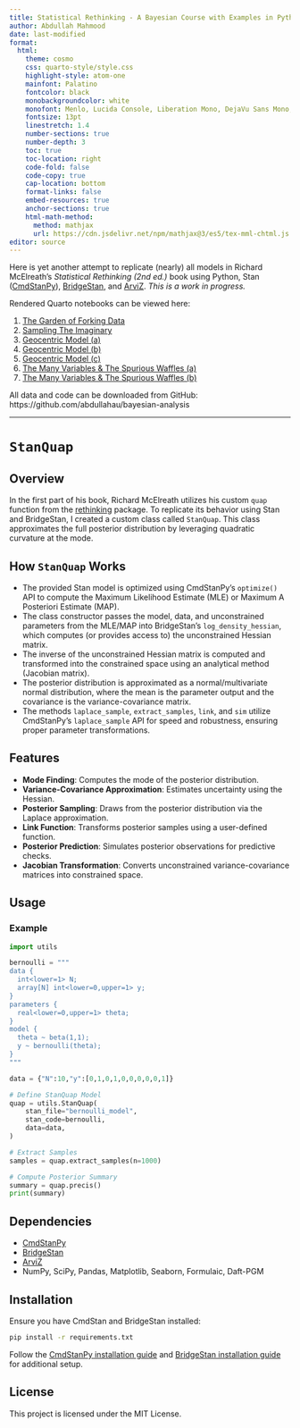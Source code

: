 ```yaml
---
title: Statistical Rethinking - A Bayesian Course with Examples in Python and Stan (Second Edition)
author: Abdullah Mahmood
date: last-modified
format:
  html:
    theme: cosmo
    css: quarto-style/style.css
    highlight-style: atom-one
    mainfont: Palatino
    fontcolor: black
    monobackgroundcolor: white
    monofont: Menlo, Lucida Console, Liberation Mono, DejaVu Sans Mono, Bitstream Vera Sans Mono, Courier New, monospace
    fontsize: 13pt
    linestretch: 1.4
    number-sections: true
    number-depth: 3
    toc: true
    toc-location: right
    code-fold: false
    code-copy: true
    cap-location: bottom
    format-links: false
    embed-resources: true
    anchor-sections: true
    html-math-method:
      method: mathjax
      url: https://cdn.jsdelivr.net/npm/mathjax@3/es5/tex-mml-chtml.js
editor: source
---
```


Here is yet another attempt to replicate (nearly) all models in Richard McElreath’s *Statistical Rethinking (2nd ed.)* book using Python, Stan ([CmdStanPy](https://mc-stan.org/cmdstanpy/)), [BridgeStan](https://roualdes.github.io/bridgestan/latest/), and [ArviZ](https://python.arviz.org/en/stable/). *This is a work in progress.*

Rendered Quarto notebooks can be viewed here:

1)  [The Garden of Forking Data](https://abdullahau.github.io/bayesian-analysis/01%20-%20The%20Garden%20of%20Forking%20Data)
2)  [Sampling The Imaginary](https://abdullahau.github.io/bayesian-analysis/02%20-%20Sampling%20The%20Imaginary)
3)  [Geocentric Model (a)](https://abdullahau.github.io/bayesian-analysis/03a%20-%20Geocentric%20Models)
4)  [Geocentric Model (b)](https://abdullahau.github.io/bayesian-analysis/03b%20-%20Geocentric%20Models)
5)  [Geocentric Model (c)](https://abdullahau.github.io/bayesian-analysis/03c%20-%20Geocentric%20Models)
6)  [The Many Variables & The Spurious Waffles (a)](https://abdullahau.github.io/bayesian-analysis/04a%20-%20The%20Many%20Variables%20&%20The%20Suprious%20Waffles)
7)  [The Many Variables & The Spurious Waffles (b)](https://abdullahau.github.io/bayesian-analysis/04b%20-%20The%20Many%20Variables%20&%20The%20Suprious%20Waffles)

All data and code can be downloaded from GitHub: https://github.com/abdullahau/bayesian-analysis

---

# `StanQuap`

## Overview

In the first part of his book, Richard McElreath utilizes his custom `quap` function from the [rethinking](https://github.com/rmcelreath/rethinking) package. To replicate its behavior using Stan and BridgeStan, I created a custom class called `StanQuap`. This class approximates the full posterior distribution by leveraging quadratic curvature at the mode.

## How `StanQuap` Works

- The provided Stan model is optimized using CmdStanPy's `optimize()` API to compute the Maximum Likelihood Estimate (MLE) or Maximum A Posteriori Estimate (MAP).
- The class constructor passes the model, data, and unconstrained parameters from the MLE/MAP into BridgeStan's `log_density_hessian`, which computes (or provides access to) the unconstrained Hessian matrix.
- The inverse of the unconstrained Hessian matrix is computed and transformed into the constrained space using an analytical method (Jacobian matrix).
- The posterior distribution is approximated as a normal/multivariate normal distribution, where the mean is the parameter output and the covariance is the variance-covariance matrix.
- The methods `laplace_sample`, `extract_samples`, `link`, and `sim` utilize CmdStanPy's `laplace_sample` API for speed and robustness, ensuring proper parameter transformations.

## Features

- **Mode Finding**: Computes the mode of the posterior distribution.
- **Variance-Covariance Approximation**: Estimates uncertainty using the Hessian.
- **Posterior Sampling**: Draws from the posterior distribution via the Laplace approximation.
- **Link Function**: Transforms posterior samples using a user-defined function.
- **Posterior Prediction**: Simulates posterior observations for predictive checks.
- **Jacobian Transformation**: Converts unconstrained variance-covariance matrices into constrained space.

## Usage

### Example

```python
import utils

bernoulli = """
data {
  int<lower=1> N;
  array[N] int<lower=0,upper=1> y;
}
parameters {
  real<lower=0,upper=1> theta;
}
model {
  theta ~ beta(1,1);
  y ~ bernoulli(theta);
}
"""

data = {"N":10,"y":[0,1,0,1,0,0,0,0,0,1]}

# Define StanQuap Model
quap = utils.StanQuap(
    stan_file="bernoulli_model",
    stan_code=bernoulli,
    data=data,
)

# Extract Samples
samples = quap.extract_samples(n=1000)

# Compute Posterior Summary
summary = quap.precis()
print(summary)
```

## Dependencies

- [CmdStanPy](https://github.com/stan-dev/cmdstanpy)
- [BridgeStan](https://github.com/roualdes/bridgestan)
- [ArviZ](https://github.com/arviz-devs/arviz)
- NumPy, SciPy, Pandas, Matplotlib, Seaborn, Formulaic, Daft-PGM

## Installation

Ensure you have CmdStan and BridgeStan installed:

```bash
pip install -r requirements.txt
```

Follow the [CmdStanPy installation guide](https://mc-stan.org/cmdstanpy/installation.html) and [BridgeStan installation guide](https://github.com/roualdes/bridgestan) for additional setup.

## License

This project is licensed under the MIT License.

